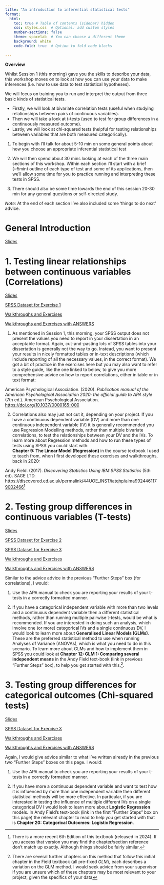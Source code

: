 ```yaml
---
title: "An introduction to inferential statistical tests"
format: 
  html:
    toc: true # Table of contents (sidebar) hidden
    css: styles.css  # Optional: add custom styles
    number-sections: false
    theme: spacelab  # You can choose a different theme
    background: white
    code-fold: true  # Option to fold code blocks
    
---
```


**Overview**

Whilst Session 1 (this morning) gave you the skills to describe your data, this 
workshop moves on to look at how you can use your data to make inferences 
(i.e. how to use data to test statistical hypotheses). 

We will focus on training you to run and interpret the output from three basic 
kinds of statistical tests. 

* Firstly, we will look at bivariate correlation tests (useful when studying relationships between pairs of continuous variables).
* Then we will take a look at t-tests (used to test for group differences in a continuously measured outcome). 
* Lastly, we will look at chi-squared tests (helpful for testing relationships between variables that are both measured categorically). 

::: {.callout-note title="Session Structure"}

1. To begin with I'll talk for about 5-10 min on some general points about how
you choose an appropriate inferential statistical test

2. We will then spend about 30 mins looking at each of the three main sections of 
this workshop. Within each section I'll start with a brief (~5min) outline of
each type of test and some of its applications, then we'll allow some time for 
you to practice running and interpreting these tests in SPSS.

3. There should also be some time towards the end of this session 20-30 min for 
any general questions or self-directed study. 

*Note:* At the end of each section I've also included some 'things to do next' advice.
:::

# General Introduction

[Slides](../CAP_pathway_Intro_to_Stats/slides/S3_General_Intro.pptx)

# 1. Testing linear relationships between continuous variables (Correlations)

[Slides](../CAP_pathway_Intro_to_Stats/slides/Correlations.pptx)

[SPSS Dataset for Exercise 1](../CAP_pathway_Intro_to_Stats/SPSS_datasets/session_3_data_Ex1.sav)

[Walkthroughs and Exercises](../CAP_pathway_Intro_to_Stats/exercises/Session3_Correlation_Exercises.pdf)

[Walkthroughs and Exercises with ANSWERS](../CAP_pathway_Intro_to_Stats/exercises/Session3_Correlation_Exercises_with_ANSWERS.pdf)

::: {.callout-tip title="Further Steps"}

1. As mentioned in Session 1, this morning, your SPSS output does not present the 
values you need to report in your dissertation in an acceptable format. Again,
cut-and-pasting lots of SPSS tables into your dissertation is generally not the 
way to go. Instead, you want to present your results in nicely formatted tables
or in-text descriptions (which include reporting of all the necessary values, 
in the correct format). We got a bit of practice in the exercises here but you 
may also want to refer to a style guide, like the one linked to below, to give 
you more comprehensive advice on how to report correlations, either in table or 
in text format: 

American Psychological Association. (2020). *Publication manual of the American Psychological Association 2020: the official guide to APA style* (7th ed.). American Psychological Association. <https://doi.org/10.1037/0000165-000>

2. Correlations also may just not cut it, depending on your project. If you 
have a continuous dependent variable (DV) and more than one continuous 
independent variable (IV) it is generally recommended you use Regression 
Modelling methods, rather than multiple bivariate correlations, to test the 
relationships between your DV and the IVs. To learn more about Regression 
methods and how to run these types of tests using SPSS you could start with  
**Chapter 9: The Linear Model (Regression)** in the course textbook I used to 
teach from, when I first developed these exercises and walkthroughs, back in 2020: 

Andy Field. (2017). *Discovering Statistics Using IBM SPSS Statistics* (5th ed). SAGE LTD.
<https://discovered.ed.ac.uk/permalink/44UOE_INST/iatqhp/alma9924461179002466>^[There is a more recent 6th Edition of this textbook (released in 2024). If you access that version you may find the chapter/section reference don’t match up exactly. Although things should be fairly similar.] 

:::

# 2. Testing group differences in continuous variables (T-tests)

[Slides](../CAP_pathway_Intro_to_Stats/slides/Ttest.pptx)

[SPSS Dataset for Exercise 2](../CAP_pathway_Intro_to_Stats/SPSS_datasets/session_3_data_Ex2.sav)

[SPSS Dataset for Exercise 3](../CAP_pathway_Intro_to_Stats/SPSS_datasets/session_3_data_Ex3.sav)

[Walkthroughs and Exercises](../CAP_pathway_Intro_to_Stats/exercises/Session3_Ttests_Exercises.pdf)

[Walkthroughs and Exercises with ANSWERS](../CAP_pathway_Intro_to_Stats/exercises/Session3_Ttests_Exercises_with_ANSWERS.pdf)

::: {.callout-tip title="Further Steps"}

Similar to the advice advice in the previous "Further Steps" box (for 
correlations), I would: 

1. Use the APA manual to check you are reporting your results of your t-tests in
a correctly formatted manner.

2. If you have a categorical independent variable with more than two levels and
a continuous dependent variable then a different statistical methods, rather than
running multiple pairwise t-tests, would be what is recommended. If you are 
interested in doing such an analysis, which involve one (or more) categorical 
IVs and a single continuous DV, I would look to learn more about **Generalised Linear Models (GLMs)**. These are the preferred statistical method to use when running Analyses 
of Variance (ANOVAs), which is what you need to do in this scenario. To learn 
more about GLMs and how to implement them in SPSS you could look at **Chapter 12: GLM 1: Comparing several independent means** in the Andy Field text-book 
(link in previous "Further Steps" box), to help you get started with this.^[There are several 
further chapters on this method that follow this initial chapter in the Field 
textbook (all pre-fixed *GLM*), each describes a variation on the GLM method. I 
would seek advice from your supervisor if you are unsure which of these chapters 
may be most relevant to your project, given the specifics of your data]. 

:::

# 3. Testing group differences for categorical outcomes (Chi-squared tests)

[Slides](../CAP_pathway_Intro_to_Stats/slides/ChiSqTests.pptx)

[SPSS Dataset for Exercise X](../CAP_pathway_Intro_to_Stats/SPSS_datasets/session_3_data_ExX)

[Walkthroughs and Exercises](../CAP_pathway_Intro_to_Stats/exercises/Session3_ChiSqTests_Exercises.pdf)

[Walkthroughs and Exercises with ANSWERS](../CAP_pathway_Intro_to_Stats/exercises/Session3_ChiSqTests_Exercises_with_ANSWERS.pdf)


::: {.callout-tip title="Further Steps"}
Again, I would give advice similar to what I've written already in the previous 
two "Further Steps" boxes on this page. I would: 

1. Use the APA manual to check you are reporting your results of your t-tests in
a correctly formatted manner.

2. If you have more a continuous dependent variable and want to test how it is 
influenced by more than one independent variable then different statistical 
methods will be more effective. In particular, if you are interested in testing 
the influence of multiple different IVs on a single categorical DV I would look
to learn more about **Logistic Regression** models. In Andy Field's text-book 
(link in the first "Further Steps" box on this page) the relevant chapter to 
read to help you get started with that is **Chapter 20: Categorical Outcomes: Logistic Regression**.
:::

